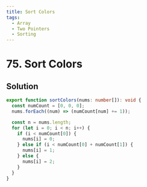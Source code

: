 ```yaml
---
title: Sort Colors
tags:
  - Array
  - Two Pointers
  - Sorting
---
```


# 75. Sort Colors

<Badges>
  <LevelBadge level="medium" />
  <TopicBadge name="Array" slug="array" />
  <TopicBadge name="Two Pointers" slug="two-pointers" />
  <TopicBadge name="Sorting" slug="sorting" />
</Badges>

## Solution

```typescript filename="solution.ts" copy
export function sortColors(nums: number[]): void {
  const numCount = [0, 0, 0];
  nums.forEach((num) => (numCount[num] += 1));

  const n = nums.length;
  for (let i = 0; i < n; i++) {
    if (i < numCount[0]) {
      nums[i] = 0;
    } else if (i < numCount[0] + numCount[1]) {
      nums[i] = 1;
    } else {
      nums[i] = 2;
    }
  }
}
```

<ProblemLink
  codingSite="leetcode"
  href="https://leetcode.com/problems/sort-colors"
  title="Sort Colors"
/>

